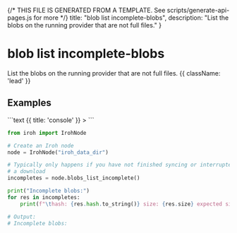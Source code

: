{/* THIS FILE IS GENERATED FROM A TEMPLATE. See scripts/generate-api-pages.js for more */}
    title: "blob list incomplete-blobs",
    description: "List the blobs on the running provider that are not full files."
}

<div className='not-prose mb-5'>
    <Breadcrumbs pages={[
        { name: 'API', href: '/docs/api', current: false },
        { name: 'blob list incomplete-blobs', href: '/docs/api/blob-list-incomplete-blobs', current: true },
    ]} />
</div>

# blob list incomplete-blobs

List the blobs on the running provider that are not full files. {{ className: 'lead' }}



## Examples

<CodeGroup title="blob list incomplete-blobs">
```text {{ title: 'console' }}
> 
```

```python {{ title: 'python' }}
from iroh import IrohNode

# Create an Iroh node
node = IrohNode("iroh_data_dir")

# Typically only happens if you have not finished syncing or interrupted
# a download
incompletes = node.blobs_list_incomplete()

print("Incomplete blobs:")
for res in incompletes:
    print(f"\thash: {res.hash.to_string()} size: {res.size} expected size: {res.expected_size}")

# Output:
# Incomplete blobs:

```


</CodeGroup>
